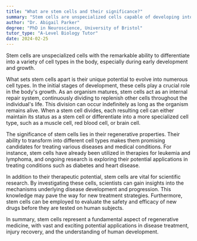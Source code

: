 ```yaml
---
title: "What are stem cells and their significance?"
summary: "Stem cells are unspecialized cells capable of developing into various cell types, playing a crucial role in early life and growth."
author: "Dr. Abigail Parker"
degree: "PhD in Neuroscience, University of Bristol"
tutor_type: "A-Level Biology Tutor"
date: 2024-02-25
---
```


Stem cells are unspecialized cells with the remarkable ability to differentiate into a variety of cell types in the body, especially during early development and growth.

What sets stem cells apart is their unique potential to evolve into numerous cell types. In the initial stages of development, these cells play a crucial role in the body's growth. As an organism matures, stem cells act as an internal repair system, continuously dividing to replenish other cells throughout the individual's life. This division can occur indefinitely as long as the organism remains alive. When a stem cell divides, each resulting cell can either maintain its status as a stem cell or differentiate into a more specialized cell type, such as a muscle cell, red blood cell, or brain cell.

The significance of stem cells lies in their regenerative properties. Their ability to transform into different cell types makes them promising candidates for treating various diseases and medical conditions. For instance, stem cells have already been utilized in therapies for leukemia and lymphoma, and ongoing research is exploring their potential applications in treating conditions such as diabetes and heart disease.

In addition to their therapeutic potential, stem cells are vital for scientific research. By investigating these cells, scientists can gain insights into the mechanisms underlying disease development and progression. This knowledge may pave the way for new treatment strategies. Furthermore, stem cells can be employed to evaluate the safety and efficacy of new drugs before they are tested on human subjects.

In summary, stem cells represent a fundamental aspect of regenerative medicine, with vast and exciting potential applications in disease treatment, injury recovery, and the understanding of human development.
    